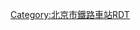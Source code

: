<noinclude>{{BS-map
| title = 兴寿站站线布置图
| map = </noinclude>
\\\CONTg\\\~~[[京通铁路]][[通辽站]]方向
\\\ABZg2\STRc3\\
\\STRc2\ABZg3!~STRc1\STR+4\\
\\STR+1\STR!~STRc4\STR\\
\\STR\STR\STR\\
\\STR\STR\STR\\
\\STR\STR\STR\\
\\STR+BSr\STR\STR\\
\\STR+BSr\STR\STR\\
\\STR+BSr\STR\STR\\
\\STR+BSr\STR\STR\\
\\STR+BSr\STR\STR\\
\\STR\STR\ABZg2\STRc3\
\\STR\STR\STR!~STRc1\STR2+4\STRc3
\\STR\STR\STR\STRc1\STR+4
\\STR\STR\STR\\STR
\\STR\STR\STR\\STR
\\STR\STR\STR\\STR
\\STR\STR\STR\STRc2\STR3
LSTR2+4\STRc3\STR\STR\STR!~STRc2\STR3+1\STRc4
STRc1\STR2+4\STR!~STRc3\STR!~STRc2\ABZ3+1g\STRc4\
\STRc1\ABZ2+4g\ABZg+1!~STRc3\STRc4\\
\\STRc1\ABZg+4\\\
\\\CONTf\\\~~[[京通铁路]][[昌平站 (铁路)|昌平站]]方向
<noinclude>}}

{{Rdt intro|[[兴寿站]]}}

[[Category:北京市鐵路車站RDT]]

</noinclude>